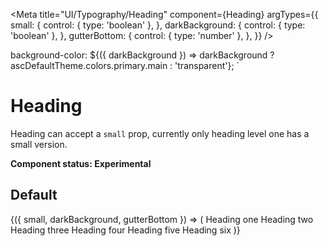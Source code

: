 
<Meta
  title="UI/Typography/Heading"
  component={Heading}
  argTypes={{
    small: {
      control: { type: 'boolean' },
    },
    darkBackground: {
      control: { type: 'boolean' },
    },
    gutterBottom: {
      control: { type: 'number' },
    },
  }}
/>

  background-color: ${({ darkBackground }) =>
    darkBackground ? ascDefaultTheme.colors.primary.main : 'transparent'};
`

# Heading

Heading can accept a `small` prop, currently only heading level one has a small version.

**Component status: Experimental**

## Default

<Canvas>
  <Story
    name="Default"
    args={{ small: false, darkBackground: false, gutterBottom: 0 }}
  >
    {({ small, darkBackground, gutterBottom }) => (
      <Container darkBackground={darkBackground}>
        <Heading
          small={small}
          darkBackground={darkBackground}
          gutterBottom={gutterBottom}
        >
          Heading one
        </Heading>
        <Heading
          as="h2"
          darkBackground={darkBackground}
          gutterBottom={gutterBottom}
        >
          Heading two
        </Heading>
        <Heading
          as="h3"
          darkBackground={darkBackground}
          gutterBottom={gutterBottom}
        >
          Heading three
        </Heading>
        <Heading
          as="h4"
          darkBackground={darkBackground}
          gutterBottom={gutterBottom}
        >
          Heading four
        </Heading>
        <Heading
          as="h5"
          darkBackground={darkBackground}
          gutterBottom={gutterBottom}
        >
          Heading five
        </Heading>
        <Heading
          as="h6"
          darkBackground={darkBackground}
          gutterBottom={gutterBottom}
        >
          Heading six
        </Heading>
      </Container>
    )}
  </Story>
</Canvas>
